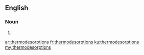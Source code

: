 ==English==

===Noun===
{{head|en|plural}}

# {{plural of|thermodesorption|lang=en}}

[[ar:thermodesorptions]]
[[fr:thermodesorptions]]
[[ku:thermodesorptions]]
[[my:thermodesorptions]]